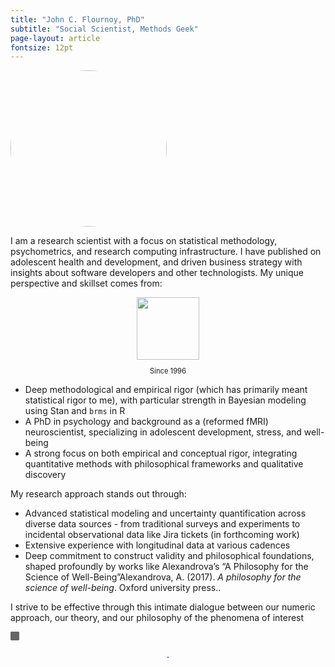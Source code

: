```yaml
---
title: "John C. Flournoy, PhD"
subtitle: "Social Scientist, Methods Geek"
page-layout: article
fontsize: 12pt
---
```



![](profile_drawing.png){fig-alt='A picture of my face, smiling' style="border-radius: 50%; width: 250px; height: 250px; object-fit: cover" fig-align='center' }

I am a research scientist with a focus on statistical methodology, psychometrics, and research computing infrastructure. I have published on adolescent health and development, and driven business strategy with insights about software developers and other technologists. My unique perspective and skillset comes from:

:::{.column-margin style="font-size: 80%; text-align: center"}

![](under-construction90s-90s.gif){fig-alt='Under construction 90s gif' width="100px"}

Since 1996

:::

- Deep methodological and empirical rigor (which has primarily meant statistical rigor to me), with particular strength in Bayesian modeling using Stan and <code class='bg-dark'>brms</code> in R
- A PhD in psychology and background as a (reformed fMRI) neuroscientist, specializing in adolescent development, stress, and well-being
- A strong focus on both empirical and conceptual rigor, integrating quantitative methods with philosophical frameworks and qualitative discovery

My research approach stands out through:

- Advanced statistical modeling and uncertainty quantification across diverse data sources - from traditional surveys and experiments to incidental observational data like Jira tickets (in forthcoming work)
- Extensive experience with longitudinal data at various cadences
- Deep commitment to construct validity and philosophical foundations, shaped profoundly by works like Alexandrova's "A Philosophy for the Science of Well-Being"[Alexandrova, A. (2017). _A philosophy for the science of well-being_. Oxford university press.]{.aside}.

I strive to be effective through this intimate dialogue between our numeric approach, our theory, and our philosophy of the phenomena of interest


![](favicon.png){style='background: #666; border-radius: 10%; object-fit: cover; height: 1em' fig-align='center'} 

:::{style="text-align: center"}

<a href="trophy.html" style='text-decoration:none; color: blue;'>.</a>

:::
